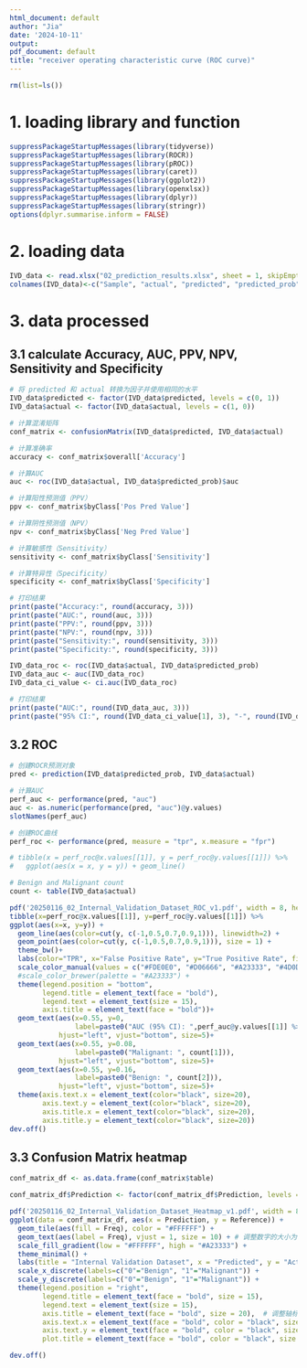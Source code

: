 ---
html_document: default
author: "Jia"
date: '2024-10-11'
output:
pdf_document: default
title: "receiver operating characteristic curve (ROC curve)"
---

```{r}
rm(list=ls())
```

# 1. loading library and function
```{r}
suppressPackageStartupMessages(library(tidyverse))
suppressPackageStartupMessages(library(ROCR))
suppressPackageStartupMessages(library(pROC))
suppressPackageStartupMessages(library(caret))
suppressPackageStartupMessages(library(ggplot2))
suppressPackageStartupMessages(library(openxlsx))
suppressPackageStartupMessages(library(dplyr))
suppressPackageStartupMessages(library(stringr))
options(dplyr.summarise.inform = FALSE)

```

# 2. loading data
```{r}
IVD_data <- read.xlsx("02_prediction_results.xlsx", sheet = 1, skipEmptyRows = FALSE, colNames = TRUE)
colnames(IVD_data)<-c("Sample", "actual", "predicted", "predicted_prob")
```

# 3. data processed
## 3.1 calculate Accuracy, AUC, PPV, NPV, Sensitivity and Specificity
```{r}
# 将 predicted 和 actual 转换为因子并使用相同的水平
IVD_data$predicted <- factor(IVD_data$predicted, levels = c(0, 1))
IVD_data$actual <- factor(IVD_data$actual, levels = c(1, 0))

# 计算混淆矩阵
conf_matrix <- confusionMatrix(IVD_data$predicted, IVD_data$actual)

# 计算准确率
accuracy <- conf_matrix$overall['Accuracy']

# 计算AUC
auc <- roc(IVD_data$actual, IVD_data$predicted_prob)$auc

# 计算阳性预测值（PPV）
ppv <- conf_matrix$byClass['Pos Pred Value']

# 计算阴性预测值（NPV）
npv <- conf_matrix$byClass['Neg Pred Value']

# 计算敏感性（Sensitivity）
sensitivity <- conf_matrix$byClass['Sensitivity']

# 计算特异性（Specificity）
specificity <- conf_matrix$byClass['Specificity']

# 打印结果
print(paste("Accuracy:", round(accuracy, 3)))
print(paste("AUC:", round(auc, 3)))
print(paste("PPV:", round(ppv, 3)))
print(paste("NPV:", round(npv, 3)))
print(paste("Sensitivity:", round(sensitivity, 3)))
print(paste("Specificity:", round(specificity, 3)))

IVD_data_roc <- roc(IVD_data$actual, IVD_data$predicted_prob)
IVD_data_auc <- auc(IVD_data_roc)
IVD_data_ci_value <- ci.auc(IVD_data_roc)

# 打印结果
print(paste("AUC:", round(IVD_data_auc, 3)))
print(paste("95% CI:", round(IVD_data_ci_value[1], 3), "-", round(IVD_data_ci_value[3], 3)))

```

## 3.2 ROC
```{r}
# 创建ROCR预测对象
pred <- prediction(IVD_data$predicted_prob, IVD_data$actual)

# 计算AUC
perf_auc <- performance(pred, "auc")
auc <- as.numeric(performance(pred, "auc")@y.values)
slotNames(perf_auc)

# 创建ROC曲线
perf_roc <- performance(pred, measure = "tpr", x.measure = "fpr")

# tibble(x = perf_roc@x.values[[1]], y = perf_roc@y.values[[1]]) %>%
#   ggplot(aes(x = x, y = y)) + geom_line()

# Benign and Malignant count
count <- table(IVD_data$actual)

pdf('20250116_02_Internal_Validation_Dataset_ROC_v1.pdf', width = 8, height = 6)
tibble(x=perf_roc@x.values[[1]], y=perf_roc@y.values[[1]]) %>%
ggplot(aes(x=x, y=y)) + 
  geom_line(aes(color=cut(y, c(-1,0.5,0.7,0.9,1))), linewidth=2) +
  geom_point(aes(color=cut(y, c(-1,0.5,0.7,0.9,1))), size = 1) +
  theme_bw()+
  labs(color="TPR", x="False Positive Rate", y="True Positive Rate", fill = "CV", title = "") + #  (x: 1-Specificity, y: Sensitivity)  scale_color_brewer(palette = "Blues") + 
  scale_color_manual(values = c("#FDE0E0", "#D06666", "#A23333", "#4D0D0D")) +
  #scale_color_brewer(palette = "#A23333") + 
  theme(legend.position = "bottom",
        legend.title = element_text(face = "bold"),
        legend.text = element_text(size = 15),
        axis.title = element_text(face = "bold"))+
  geom_text(aes(x=0.55, y=0, 
                label=paste0("AUC (95% CI): ",perf_auc@y.values[[1]] %>% round(3)," (",round(IVD_data_ci_value[1], 3), "-", round(IVD_data_ci_value[3], 3),")")), 
            hjust="left", vjust="bottom", size=5)+
  geom_text(aes(x=0.55, y=0.08, 
                label=paste0("Malignant: ", count[1])), 
            hjust="left", vjust="bottom", size=5)+
  geom_text(aes(x=0.55, y=0.16, 
                label=paste0("Benign: ", count[2])),
            hjust="left", vjust="bottom", size=5)+
  theme(axis.text.x = element_text(color="black", size=20),
        axis.text.y = element_text(color="black", size=20),
        axis.title.x = element_text(color="black", size=20),
        axis.title.y = element_text(color="black", size=20))
dev.off()

```


## 3.3 Confusion Matrix heatmap
```{r}
conf_matrix_df <- as.data.frame(conf_matrix$table)

conf_matrix_df$Prediction <- factor(conf_matrix_df$Prediction, levels = c("0", "1"))

pdf('20250116_02_Internal_Validation_Dataset_Heatmap_v1.pdf', width = 8, height = 6)
ggplot(data = conf_matrix_df, aes(x = Prediction, y = Reference)) +
  geom_tile(aes(fill = Freq), color = "#FFFFFF") +
  geom_text(aes(label = Freq), vjust = 1, size = 10) + # 调整数字的大小为15
  scale_fill_gradient(low = "#FFFFFF", high = "#A23333") +
  theme_minimal() +
  labs(title = "Internal Validation Dataset", x = "Predicted", y = "Actual") +
  scale_x_discrete(labels=c("0"="Benign", "1"="Malignant")) +
  scale_y_discrete(labels=c("0"="Benign", "1"="Malignant")) +
  theme(legend.position = "right",
        legend.title = element_text(face = "bold", size = 15),
        legend.text = element_text(size = 15),
        axis.title = element_text(face = "bold", size = 20),  # 调整轴标题字号
        axis.text.x = element_text(face = "bold", color = "black", size = 20),  # 调整x轴标签字号
        axis.text.y = element_text(face = "bold", color = "black", size = 20),  # 调整y轴标签字号
        plot.title = element_text(face = "bold", color = "black", size = 20))  # 调整图标题字号

dev.off()

```

